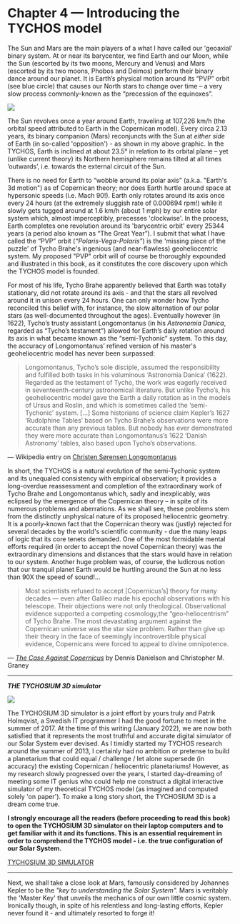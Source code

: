 Chapter 4 — Introducing the TYCHOS model
========================================

The Sun and Mars are the main players of a what I have called our 'geoaxial' binary system. At or near its barycenter, we find Earth and our Moon, while the Sun (escorted by its two moons, Mercury and Venus) and Mars (escorted by its two moons, Phobos and Deimos) perform their binary dance around our planet. It is Earth’s physical motion around its “PVP” orbit (see blue circle) that causes our North stars to change over time – a very slow process commonly-known as the “precession of the equinoxes”. 

![](https://www.tychos.info/book_imagery/018_GeoaxialBinarySystem_NEW_01.jpg)

The Sun revolves once a year around Earth, traveling at 107,226 km/h (the orbital speed attributed to Earth in the Copernican model). Every circa 2.13 years, its binary companion (Mars) reconjuncts with the Sun at _either side_ of Earth (in so-called 'opposition') - as shown in my above graphic. In the TYCHOS, Earth is inclined at about 23.5° in relation to its orbital plane – yet (unlike current theory) its Northern hemisphere remains tilted at all times ‘outwards’, i.e. towards the external circuit of the Sun.

There is no need for Earth to “wobble around its polar axis” (a.k.a. "Earth's 3d motion") as of Copernican theory; nor does Earth hurtle around space at hypersonic speeds (i.e. Mach 90!). Earth only rotates around its axis once every 24 hours (at the extremely sluggish rate of 0.000694 rpm!) while it slowly gets tugged around at 1.6 km/h (about 1 mph) by our entire solar system which, almost imperceptibly, precesses 'clockwise'. In the process, Earth completes one revolution around its 'barycentric orbit' every 25344 years (a period also known as “The Great Year”). I submit that what I have called the “PVP” orbit (_“Polaris-Vega-Polaris”_) is the 'missing piece of the puzzle' of Tycho Brahe's ingenious (and near-flawless) geoheliocentric system. My proposed "PVP" orbit will of course be thoroughly expounded and illustrated in this book, as it constitutes the core discovery upon which the TYCHOS model is founded.

For most of his life, Tycho Brahe apparently believed that Earth was totally stationary, did not rotate around its axis - and that the stars all revolved around it in unison every 24 hours. One can only wonder how Tycho reconciled this belief with, for instance, the slow alternation of our polar stars (as well-documented throughout the ages). Eventually however (in 1622), Tycho’s trusty assistant Longomontanus (in his _Astronomia Danica_, regarded as “Tycho’s testament”) allowed for Earth’s daily rotation around its axis in what became known as the “semi-Tychonic” system. To this day, the accuracy of Longomontanus’ refined version of his master's geoheliocentric model has never been surpassed:

> Longomontanus, Tycho’s sole disciple, assumed the responsibility and fulfilled both tasks in his voluminous ‘Astronomia Danica’ (1622). Regarded as the testament of Tycho, the work was eagerly received in seventeenth-century astronomical literature. But unlike Tycho’s, his geoheliocentric model gave the Earth a daily rotation as in the models of Ursus and Roslin, and which is sometimes called the ‘semi-Tychonic’ system. \[…\] Some historians of science claim Kepler’s 1627 ‘Rudolphine Tables’ based on Tycho Brahe’s observations were more accurate than any previous tables. But nobody has ever demonstrated they were more accurate than Longomontanus’s 1622 ‘Danish Astronomy’ tables, also based upon Tycho’s observations.

— Wikipedia entry on [Christen Sørensen Longomontanus](https://en.wikipedia.org/wiki/Christen_S%C3%B8rensen_Longomontanus)

In short, the TYCHOS is a natural evolution of the semi-Tychonic system and its unequaled consistency with empirical observation; it provides a long-overdue reassessment and completion of the extraordinary work of Tycho Brahe and Longomontanus which, sadly and inexplicably, was eclipsed by the emergence of the Copernican theory – in spite of its numerous problems and aberrations. As we shall see, these problems stem from the distinctly unphysical nature of its proposed heliocentric geometry. It is a poorly-known fact that the Copernican theory was (justly) rejected for several decades by the world's scientific community - due the many leaps of logic that its core tenets demanded. One of the most formidable mental efforts required (in order to accept the novel Copernican theory) was the extraordinary dimensions and distances that the stars would have in relation to our system. Another huge problem was, of course, the ludicrous notion that our tranquil planet Earth would be hurtling around the Sun at no less than 90X the speed of sound!... 

> Most scientists refused to accept \[Copernicus’s\] theory for many decades — even after Galileo made his epochal observations with his telescope. Their objections were not only theological. Observational evidence supported a competing cosmology,the “geo-heliocentrism” of Tycho Brahe. The most devastating argument against the Copernican universe was the star size problem. Rather than give up their theory in the face of seemingly incontrovertible physical evidence, Copernicans were forced to appeal to divine omnipotence.

_— [The Case Against Copernicus](https://physics.ucf.edu/~britt/Geophysics/Readings/R2The%20case%20against%20Copernicus.pdf)_ by Dennis Danielson and Christopher M. Graney

*************************************************************************************************************************************

***THE TYCHOSIUM 3D simulator***  

![](https://septclues.com/TYCHOS/TYCHOSIUM_Sun_Mars_Binary_Pair_01.jpg)

The TYCHOSIUM 3D simulator is a joint effort by yours truly and Patrik Holmqvist, a Swedish IT programmer I had the good fortune to meet in the summer of 2017. At the time of this writing (January 2022), we are now both satisfied that it represents the most truthful and accurate digital simulator of our Solar System ever devised. As I timidly started my TYCHOS research around the summer of 2013, I certainly had no ambition or pretense to build a planetarium that could equal / challenge / let alone supersede (in accuracy) the existing Copernican / heliocentric planetariums! However, as my research slowly progressed over the years, I started day-dreaming of meeting some IT genius who could help me construct a digital interactive simulator of my theoretical TYCHOS model (as imagined and computed solely 'on paper'). To make a long story short, the TYCHOSIUM 3D is a dream come true. 

**I strongly encourage all the readers (before proceeding to read this book) to open the TYCHOSIUM 3D simulator on their laptop computers and to get familiar with it and its functions. This is an essential requirement in order to comprehend the TYCHOS model - i.e. the true configuration of our Solar System.** 

[TYCHOSIUM 3D SIMULATOR](tinyurl.com/TYCHOSIUM) 













**************************************************************************************************************************************
Next, we shall take a close look at Mars, famously considered by Johannes Kepler to be the _"key to understanding the Solar System"._ Mars is veritably the 'Master Key' that unveils the mechanics of our own little cosmic system. Ironically though, in spite of his relentless and long-lasting efforts, Kepler never found it - and ultimately resorted to forge it!    
